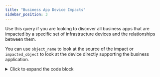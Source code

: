 ```yaml
---
title: "Business App Device Impacts"
sidebar_position: 3
---
```



Use this query if you are looking to discover all business apps that are impacted by a specific set of infrastructure devices and the relationships between them.

You can use `object_name` to look at the source of the impact or `impacted_object` to look at the device directly supporting the business application.

<details>
  <summary>Click to expand the code block</summary>
```
SELECT
businessapplication_fk
    ,business_app_name
    ,device_fk
    ,impacted_object
    ,device_host
    ,device_subtype
    ,impact_reason
    ,relationship_type
    ,relationship_url
    ,object_name AS related_object_name
    ,port AS related_object_port
    ,related_object_url
    ,component_type
    ,business_app_url
    ,business_app_diagram
    ,business_app_tech_owner
    ,business_app_owner
    ,business_app_service_level
    ,business_app_migration_group
    ,business_app_criticality
    ,business_app_type
    ,business_app_description
    ,business_app_contains_pii
    ,business_app_internet_accessible
    ,business_app_notes
FROM view_dbb_adm_businessapp_composition_v2
WHERE 
    object_name IN('<your-device-name-here>')
    OR impacted_object IN('<your-device-name-here>')
ORDER BY
    business_app_name ;
```
</details>

